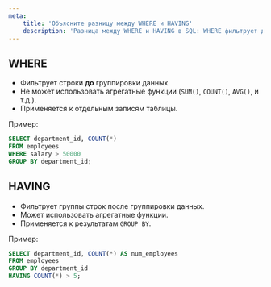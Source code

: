 ```yaml
---
meta:
    title: 'Объясните разницу между WHERE и HAVING'
    description: 'Разница между WHERE и HAVING в SQL: WHERE фильтрует данные до группировки, HAVING — после. Узнайте, когда и как использовать эти операторы.'
---
```


## WHERE

-   Фильтрует строки **до** группировки данных.
-   Не может использовать агрегатные функции (`SUM()`, `COUNT()`, `AVG()`, и т.д.).
-   Применяется к отдельным записям таблицы.

Пример:

```sql
SELECT department_id, COUNT(*)
FROM employees
WHERE salary > 50000
GROUP BY department_id;
```

## HAVING

-   Фильтрует группы строк после группировки данных.
-   Может использовать агрегатные функции.
-   Применяется к результатам `GROUP BY`.

Пример:

```sql
SELECT department_id, COUNT(*) AS num_employees
FROM employees
GROUP BY department_id
HAVING COUNT(*) > 5;
```
